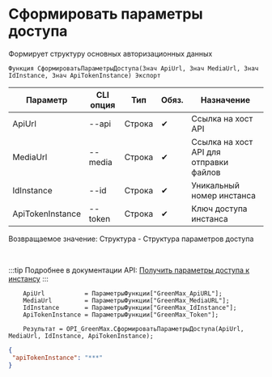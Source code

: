 ﻿---
sidebar_position: 1
description: Сформировать параметры доступа и другие функции для работы с Green Max в Открытом пакете интеграций - бесплатной open-source библиотеке интеграций для 1С:Предприятие 8, OneScript и CLI
keywords: [1C, 1С, 1С:Предприятие, 1С:Предприятие 8.3, API, Интеграция, Сервисы, Обмен, OneScript, CLI, Green Max]
---


# Сформировать параметры доступа
 Формирует структуру основных авторизационных данных



`Функция СформироватьПараметрыДоступа(Знач ApiUrl, Знач MediaUrl, Знач IdInstance, Знач ApiTokenInstance) Экспорт`

  | Параметр | CLI опция | Тип | Обяз. | Назначение |
  |-|-|-|-|-|
  | ApiUrl | --api | Строка | &#x2714; | Ссылка на хост API |
  | MediaUrl | --media | Строка | &#x2714; | Ссылка на хост API для отправки файлов |
  | IdInstance | --id | Строка | &#x2714; | Уникальный номер инстанса |
  | ApiTokenInstance | --token | Строка | &#x2714; | Ключ доступа инстанса |

  
  Возвращаемое значение:   Структура -  Структура параметров доступа

<br/>

:::tip
Подробнее в документации API: [Получить параметры доступа к инстансу](https://green-api.com/v3/docs/before-start/#parameters)
:::
<br/>


```bsl title="Пример использования для 1С:Предприятие/OneScript"
    ApiUrl           = ПараметрыФункции["GreenMax_ApiURL"];
    MediaUrl         = ПараметрыФункции["GreenMax_MediaURL"];
    IdInstance       = ПараметрыФункции["GreenMax_IdInstance"];
    ApiTokenInstance = ПараметрыФункции["GreenMax_Token"];

    Результат = OPI_GreenMax.СформироватьПараметрыДоступа(ApiUrl, MediaUrl, IdInstance, ApiTokenInstance);
```
    



```json title="Результат"
{
 "apiTokenInstance": "***"
}
```
